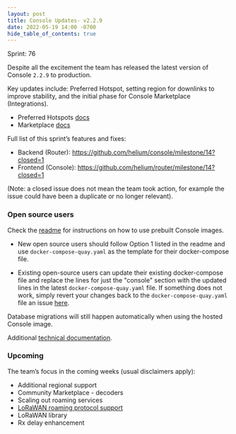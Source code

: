```yaml
---
layout: post
title: Console Updates- v2.2.9
date: 2022-05-19 14:00 -0700
hide_table_of_contents: true
---
```


Sprint: 76

Despite all the excitement the team has released the latest version of Console `2.2.9` to
production.

<!--truncate-->

Key updates include: Preferred Hotspot, setting region for downlinks to improve stability, and the
initial phase for Console Marketplace (Integrations).

- Preferred Hotspots [docs](https://docs.helium.com/use-the-network/console/multi-packets/)
- Marketplace [docs](https://docs.helium.com/use-the-network/console-marketplace)

Full list of this sprint’s features and fixes:

- Backend (Router): https://github.com/helium/console/milestone/14?closed=1
- Frontend (Console): https://github.com/helium/router/milestone/14?closed=1

(Note: a closed issue does not mean the team took action, for example the issue could have been a
duplicate or no longer relevant).

### Open source users

Check the [readme](https://github.com/helium/console) for instructions on how to use prebuilt
Console images.

- New open source users should follow Option 1 listed in the readme and use
  `docker-compose-quay.yaml` as the template for their docker-compose file.

- Existing open-source users can update their existing docker-compose file and replace the lines for
  just the "console" section with the updated lines in the latest `docker-compose-quay.yaml` file.
  If something does not work, simply revert your changes back to the `docker-compose-quay.yaml` file
  an issue [here](https://github.com/helium/console/issues).

Database migrations will still happen automatically when using the hosted Console image.

Additional
[technical documentation](https://docs.helium.com/use-the-network/run-a-network-server/run-console/#console-setup).

### Upcoming

The team’s focus in the coming weeks (usual disclaimers apply):

- Additional regional support
- Community Marketplace - decoders
- Scaling out roaming services
- [LoRaWAN roaming protocol support](https://lora-alliance.org/wp-content/uploads/2022/01/TR010-1.0.0-LoRaWAN-Roaming-Hub.pdf)
- LoRaWAN library
- Rx delay enhancement
